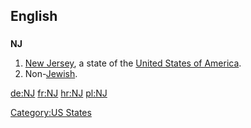 {{also|nJ|ǌ}}
==English==

==={{abbreviation}}===
'''NJ'''

# [[New Jersey]], a state of the [[United States of America]].
# Non-[[Jewish]].

[[Category:US States]]

[[de:NJ]]
[[fr:NJ]]
[[hr:NJ]]
[[pl:NJ]]